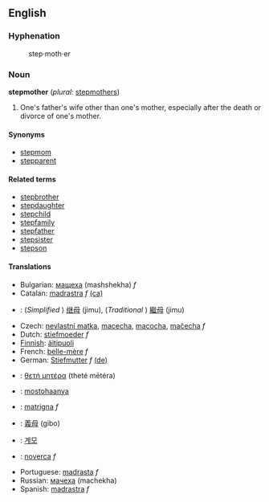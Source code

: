 ==English==

=== Hyphenation ===
:step&middot;moth&middot;er

=== Noun ===
'''stepmother''' (''plural:'' [[stepmothers]])

# One's father's wife other than one's mother, especially after the death or divorce of one's mother.

==== Synonyms ====
*[[stepmom]]
*[[stepparent]]

==== Related terms ====
*[[stepbrother]]
*[[stepdaughter]]
*[[stepchild]]
*[[stepfamily]]
*[[stepfather]]
*[[stepsister]]
*[[stepson]]

==== Translations ====
*Bulgarian: [[мащеха]] (mashshekha) ''f''
*Catalan: [[madrastra]] ''f'' [[:ca:madrastra|(ca)]] 
*{{zh}}: (''Simplified {{zh}}'') [[继母]] (jimu), (''Traditional {{zh}}'') [[繼母]] (jimu)
*Czech: [[nevlastní matka]], [[macecha]], [[macocha]], [[mačecha]] ''f''
*Dutch: [[stiefmoeder]] ''f''
*[[Finnish]]: [[äitipuoli]]
*French: [[belle-mère]] ''f''
*German: [[Stiefmutter]] ''f'' [[:de:Stiefmutter|(de)]] 
*{{gr}}: [[θετή μητέρα]] (theté mētéra)
*{{hu}}: [[mostohaanya]]
*{{it}}: [[matrigna]] ''f''
*{{ja}}: [[義母]] (gibo)
*{{ko}}: [[계모]]
*{{la}}: [[noverca]] ''f''
*Portuguese: [[madrasta]] ''f''
*Russian: [[мачеха]] (machekha)
*Spanish: [[madrastra]] ''f''
